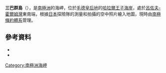 {{coord|69|57|S|38|45|E|source:GNIS|display=title}}

'''三巴群島'''（{{lang-en|Mitsudomoe Islands}}），是[[南極洲|南極洲]]的海岬，位於[[毛德皇后地|毛德皇后地]]的[[哈拉爾王子海岸|哈拉爾王子海岸]]，處於[[呂佐夫-霍爾姆灣|呂佐夫-霍爾姆灣]]東南端，根據[[日本|日本]]探險隊的測量和拍攝的空中照片繪入地圖，現時由[[南極條約體系|南極條約體系]]管理。

==參考資料==
*{{cite gnis | type = antarid | id = 10088| name = Mitsudomoe Islands | accessdate = 2013-10-27}}
*{{usgs-gazetteer|id=10088}}

{{Antarctica-geo-stub}}
[[Category:南極洲海岬|Category:南極洲海岬]]